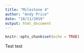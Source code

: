 ```yaml
---
title: "Milestone 4"
author: "Andy Price"
date: "10/11/2019"
output: html_document
---
```


```r
knitr::opts_chunk$set(echo = TRUE)
```

Test test